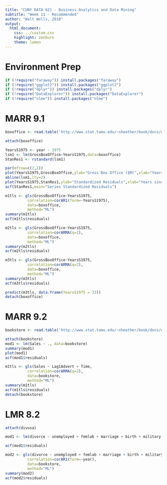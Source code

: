 ```yaml
---
title: "CUNY DATA 621 - Business Analytics and Data Mining"
subtitle: "Week 11 - Recommended"
author: "Walt Wells, 2018"
output:
  html_document:
    css: ../custom.css
    highlight: zenburn
    theme: lumen
---
```


# Environment Prep

```r
if (!require("faraway")) install.packages("faraway")
if (!require("ggplot2")) install.packages("ggplot2")
if (!require("dplyr")) install.packages("dplyr")
if (!require("DataExplorer")) install.packages("DataExplorer")
if (!require("nlme")) install.packages("nlme")
```

# MARR 9.1

```r
boxoffice <- read.table('http://www.stat.tamu.edu/~sheather/book/docs/datasets/boxoffice.txt', header=T)

attach(boxoffice)

YearsS1975 <- year - 1975
lsm1 <- lm(GrossBoxOffice~YearsS1975,data=boxoffice)
StanRes1 <- rstandard(lsm1)
```

```r
par(mfrow=c(2,2))
plot(YearsS1975,GrossBoxOffice,ylab="Gross Box Office ($M)",xlab="Years since 1975")
abline(lsm1,lty=2)
plot(YearsS1975,StanRes1,ylab="Standardized Residuals",xlab="Years since 1975")
acf(StanRes1,main="Series Standardized Residuals")
```


```r
m1tls <- gls(GrossBoxOffice~YearsS1975,
          correlation=corAR1(form=~YearsS1975),
          data=boxoffice,
          method="ML")
summary(m1tls)
acf(m1tls$residuals)

m2tls <- gls(GrossBoxOffice~YearsS1975,
          correlation=corARMA(q=1),
          data=boxoffice,
          method="ML")
summary(m2tls)
acf(m2tls$residuals)

m3tls <- gls(GrossBoxOffice~YearsS1975,
          correlation=corARMA(q=2),
          data=boxoffice,
          method="ML")
summary(m3tls)
acf(m3tls$residuals)
```

```r
predict(m3tls, data.frame(YearsS1975 = 33))
detach(boxoffice)
```

# MARR 9.2

```r
bookstore <- read.table('http://www.stat.tamu.edu/~sheather/book/docs/datasets/bookstore.txt', header=T)

attach(bookstore)
mod1 <- lm(Sales ~ ., data=bookstore)
summary(mod1)
plot(mod1)
acf(mod1$residuals)
```

```r
m1tls <- gls(Sales ~ Lag1Advert + Time, 
          correlation=corARMA(q=2),
          data=bookstore,
          method="ML")
summary(m1tls)
acf(m1tls$residuals)
detach(bookstore)
```

# LMR 8.2

```r
attach(divusa)

mod1 <- lm(divorce ~ unemployed + femlab + marriage + birth + military, data = divusa)

acf(mod1$residuals)

mod2 <- gls(divorce ~ unemployed + femlab + marriage + birth + military,
          correlation=corAR1(form=~year),
          data=bookstore,
          method="ML")
summary(mod2)
acf(mod2$residuals)
```
